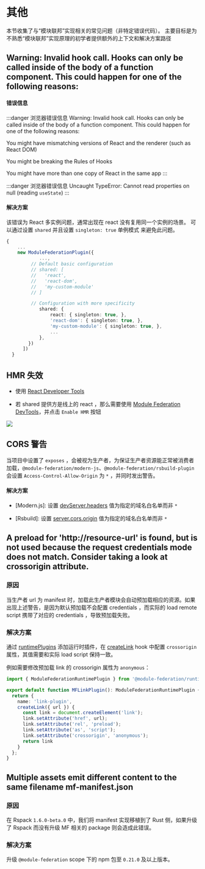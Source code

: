 # 其他

本节收集了与“模块联邦”实现相关的常见问题（非特定错误代码）。
主要目标是为不熟悉“模块联邦”实现原理的初学者提供额外的上下文和解决方案路径

## Warning: Invalid hook call. Hooks can only be called inside of the body of a function component. This could happen for one of the following reasons:
#### 错误信息
:::danger 浏览器错误信息
Warning: Invalid hook call. Hooks can only be called inside of the body of a function component. This could happen for one of the following reasons:

You might have mismatching versions of React and the renderer (such as React DOM)

You might be breaking the Rules of Hooks

You might have more than one copy of React in the same app
:::

:::danger 浏览器错误信息
Uncaught TypeError: Cannot read properties on null (reading `useState`)
:::

#### 解决方案
该错误为 React 多实例问题，通常出现在 react 没有复用同一个实例的场景。
可以通过设置 `shared` 并且设置 `singleton: true` 单例模式 来避免此问题。

```ts title="modern.config.js"
{
    ...
    new ModuleFederationPlugin({
            ...,
         // Default basic configuration
         // shared: [
         //   'react',
         //   'react-dom',
         //   'my-custom-module'
         // ]

         // Configuration with more specificity
            shared: {
                react: { singleton: true, },
                'react-dom': { singleton: true, },
                'my-custom-module': { singleton: true, },
                ...
            },
        })
      ])
  }
```

## HMR 失效

* 使用 [React Developer Tools](https://chromewebstore.google.com/detail/react-developer-tools/fmkadmapgofadopljbjfkapdkoienihi)

* 若 shared 提供方是线上的 react ，那么需要使用 [Module Federation DevTools](../debug/chrome-devtool)，并点击 `Enable HMR` 按钮

![](@public/guide/chrome-devtools/mf-devtool-hmr.jpg)

## CORS 警告

当项目中设置了 `exposes` ，会被视为生产者，为保证生产者资源能正常被消费者加载，`@module-federation/modern-js`、`@module-federation/rsbuild-plugin` 会设置 `Access-Control-Allow-Origin` 为 `*` ，并同时发出警告。

#### 解决方案

* [Modern.js]: 设置 [devServer.headers](https://modernjs.dev/configure/app/tools/dev-server.html#headers) 值为指定的域名白名单而非 `*`

* [Rsbuild]: 设置 [server.cors.origin](https://rsbuild.dev/config/server/cors#origin) 值为指定的域名白名单而非 `*`

## A preload for 'http://resource-url' is found, but is not used because the request credentials mode does not match. Consider taking a look at crossorigin attribute.

### 原因

当生产者 url 为 manifest 时，加载此生产者模块会自动预加载相应的资源。如果出现上述警告，是因为默认预加载不会配置 credentials ，而实际的 load remote script 携带了对应的 credentials ，导致预加载失败。

### 解决方案

通过 [runtimePlugins](../../configure/runtimeplugins) 添加运行时插件，在 [createLink](../../plugin/dev/index#createlink) hook 中配置 `crossorigin` 属性，其值需要和实际 load script 保持一致。

例如需要修改预加载 link 的 crossorigin 属性为 `anonymous`：

```ts title="runtimePlugin.ts
import { ModuleFederationRuntimePlugin } from '@module-federation/runtime/types';

export default function MFLinkPlugin(): ModuleFederationRuntimePlugin {
  return {
    name: 'link-plugin',
    createLink({ url }) {
      const link = document.createElement('link');
      link.setAttribute('href', url);
      link.setAttribute('rel', 'preload');
      link.setAttribute('as', 'script');
      link.setAttribute('crossorigin', 'anonymous');
      return link
    }
  };
}
```

## Multiple assets emit different content to the same filename mf-manifest.json

### 原因

在 Rspack `1.6.0-beta.0` 中，我们将 manifest 实现移植到了 Rust 侧，如果升级了 Rspack  而没有升级 MF 相关的 package 则会造成此错误。

### 解决方案

升级 `@module-federation` scope 下的 npm 包至 `0.21.0` 及以上版本。
